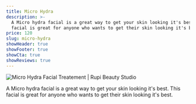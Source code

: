```yaml
---
title: Micro Hydra
description: >-
  A Micro hydra facial is a great way to get your skin looking it's best. This
  facial is great for anyone who wants to get their skin looking it's best.
price: 120
slug: micro-hydra
showHeader: true
showFooter: true
showCta: true
showReviews: true
---
```


![Micro Hydra Facial Treatement | Rupi Beauty Studio](/uploads/services/facial.webp 'Micro Hydra Facial Treatement | Rupi Beauty Studio')

A Micro hydra facial is a great way to get your skin looking it's best. This facial is great for anyone who wants to get their skin looking it's best.

